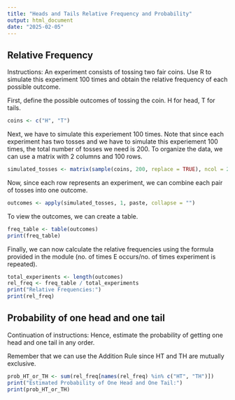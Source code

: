 ---
title: "Heads and Tails Relative Frequency and Probability"
output: html_document
date: "2025-02-05"
---

## **Relative Frequency**
Instructions: An experiment consists of tossing two fair coins. Use R to simulate this experiment 100 times and obtain the relative frequency of each possible outcome. 

First, define the possible outcomes of tossing the coin. H for head, T for tails.
```{r}
coins <- c("H", "T")
```

Next, we have to simulate this experiement 100 times. Note that since each experiment has two tosses and we have to simulate this experiement 100 times, the total number of tosses we need is 200. To organize the data, we can use a matrix with 2 columns and 100 rows.
```{r}
simulated_tosses <- matrix(sample(coins, 200, replace = TRUE), ncol = 2)
```

Now, since each row represents an experiment, we can combine each pair of tosses into one outcome.
```{r}
outcomes <- apply(simulated_tosses, 1, paste, collapse = "")
```

To view the outcomes, we can create a table.
```{r}
freq_table <- table(outcomes)
print(freq_table)
```

Finally, we can now calculate the relative frequencies using the formula provided in the module (no. of times E occurs/no. of times experiment is repeated).
```{r}
total_experiments <- length(outcomes)  
rel_freq <- freq_table / total_experiments
print("Relative Frequencies:")
print(rel_freq)
```

## **Probability of one head and one tail**
Continuation of instructions: Hence, estimate the probability of getting one head and one tail in any order.

Remember that we can use the Addition Rule since HT and TH are mutually exclusive.
```{r}
prob_HT_or_TH <- sum(rel_freq[names(rel_freq) %in% c("HT", "TH")])
print("Estimated Probability of One Head and One Tail:")
print(prob_HT_or_TH)
```